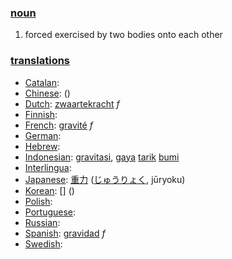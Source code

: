 === [[noun]] ===

#forced exercised by two bodies onto each other

=== [[translation]]s ===

*[[Catalan]]: [[]] '' ''
*[[Chinese]]: [[]] ()
*[[Dutch]]: [[zwaartekracht]] ''f''
*[[Finnish]]: [[]]
*[[French]]: [[gravité]] ''f''
*[[German]]: [[]] '' ''
*[[Hebrew]]: [[]] '' ''
*[[Indonesian]]: [[gravitasi]], [[gaya]] [[tarik]] [[bumi]]
*[[Interlingua]]: [[]]
*[[Japanese]]: [[重力]] ([[じゅうりょく]], jūryoku)
*[[Korean]]: [[]] [] ()
*[[Polish]]: [[]]
*[[Portuguese]]: [[]] '' ''
*[[Russian]]: [[]]
*[[Spanish]]: [[gravidad]] ''f''
*[[Swedish]]: [[]] '' ''